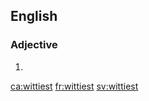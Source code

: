 ==English==

===Adjective===
{{head|en}}

# {{en-superlative of|witty}}

[[ca:wittiest]]
[[fr:wittiest]]
[[sv:wittiest]]